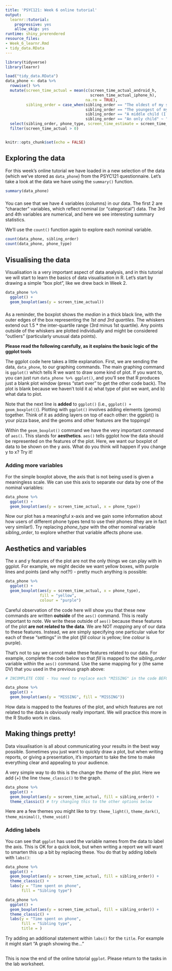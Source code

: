 ---
title: 'PSYC121: Week 6 online tutorial'
output:
  learnr::tutorial:
    progressive: yes
    allow_skip: yes
runtime: shiny_prerendered
resource_files:
- Week_6_learnr.Rmd
- tidy_data.RData
---

```{r setup, include=FALSE, exercise.startover = TRUE}
library(tidyverse)
library(learnr)

load("tidy_data.RData")
data_phone <- data %>% 
  rowwise() %>% 
  mutate(screen_time_actual = mean(c(screen_time_actual_android_h,
                                     screen_time_actual_iphone_h),
                                   na.rm = TRUE),
         sibling_order = case_when(sibling_order == "The oldest of my siblings" ~ "oldest",
                                   sibling_order == "The youngest of my siblings" ~ "youngest",
                                   sibling_order == "A middle child (I had older and younger siblings)" ~ "middle",
                                   sibling_order == "An only child" ~ "only child")) %>% 
  select(sibling_order, phone_type, screen_time_estimate = screen_time_estimate_h, screen_time_actual) %>% 
  filter(screen_time_actual > 0)


knitr::opts_chunk$set(echo = FALSE)
```

## Exploring the data

For this week's online tutorial we have loaded in a new selection of the data (which we've stored as `data_phone`) from the PSYC121 questionnaire. Let's take a look at the data we have using the `summary()` function. 

```{r summary_example, exercise=TRUE}

summary(data_phone)

```

###

You can see that we have 4 variables (columns) in our data. The first 2 are "character" variables, which reflect nominal (or "categorical") data. The 3rd and 4th variables are numerical, and here we see interesting summary statistics. 

We'll use the `count()` function again to explore each nominal variable.

```{r count_example, exercise=TRUE}
count(data_phone, sibling_order)
count(data_phone, phone_type)
```

## Visualising the data

Visualisation is a very important aspect of data analysis, and in this tutorial we will start to learn the basics of data visualisation in R. Let's start by drawing a simple "box plot", like we drew back in Week 2. 

```{r simple_boxplot, exercise=TRUE}

data_phone %>% 
  ggplot() +
  geom_boxplot(aes(y = screen_time_actual))

```
###

As a reminder, the boxplot shows the *median* in a thick black line, with the outer edges of the box representing the *1st and 3rd quartiles*. The whiskers extend out 1.5 * the inter-quartile range (3rd minus 1st quartile). Any points outside of the whiskers are plotted individually and might be considered "outliers" (particularly unusual data points).

**Please read the following carefully, as it explains the basic logic of the ggplot tools**

The ggplot code here takes a little explanation. First, we are sending the data, `data_phone`, to our graphing commands. The main graphing command is `ggplot()` which tells R we want to draw some kind of plot. If you want to, you can just run `data_phone %>% ggplot()`, and you'll see that R produces just a blank plot window (press "start over" to get the other code back). The plot is blank because we haven't told it a) what type of plot we want, and b) what data to plot.

Note that the next line is **added** to `ggplot()` (i.e., `ggplot() + geom_boxplot()`). Plotting with `ggplot()` involves adding elements (geoms) together. Think of it as adding layers on top of each other: the ggplot() is your pizza base, and the geoms and other features are the toppings! 

Within the `geom_boxplot()` command we have the very important command of `aes()`. This stands for **aesthetics**. `aes()` tells ggplot how the data should be represented on the features of the plot. Here, we want our boxplot of data to be shown on the y axis. What do you think will happen if you change y to x? Try it!

### Adding more variables 

For the simple boxplot above, the axis that is not being used is given a meaningless scale. We can use this axis to separate our data by one of the nominal variables:

```{r boxplot_factor, exercise=TRUE}

data_phone %>% 
  ggplot() +
  geom_boxplot(aes(y = screen_time_actual, x = phone_type))

```

Now our plot has a meaningful x-axis and we gain some information about how users of different phone types tend to use their phones (they are in fact very similar!). Try replacing  *phone_type* with the other nominal variable *sibling_order*, to explore whether that variable affects phone use.

## Aesthetics and variables

The x and y features of the plot are not the only things we can play with in ggplot. For example, we might decide we want yellow boxes, with purple lines and points (and why not?!) - pretty much anything is possible:

```{r boxplot_features, exercise=TRUE}

data_phone %>% 
  ggplot() +
  geom_boxplot(aes(y = screen_time_actual, x = phone_type),
               fill = "yellow",
               colour = "purple")

```

Careful observation of the code here will show you that these new commands are written **outside** of the `aes()` command. This is really important to note. We write these outside of `aes()` because these features of the plot **are not related to the data**. We are NOT *mapping* any of our data to these features. Instead, we are simply specifying one particular value for each of these "settings" in the plot (*fill* colour is yellow; line *colour* is purple).

That's not to say we cannot make these features related to our data. For example, complete the code below so that *fill* is mapped to the *sibling_order* variable within the `aes()` command. Use the same mapping for y (the same DV) that you used in the previous graph above:

```{r fill_mapping, exercise=TRUE}
# INCOMPLETE CODE - You need to replace each "MISSING" in the code BEFORE running

data_phone %>% 
  ggplot() +
  geom_boxplot(aes(y = "MISSING", fill = "MISSING"))

```

How data is mapped to the features of the plot, and which features are not related to the data is obviously really important. We will practice this more in the R Studio work in class.

## Making things pretty!

Data visualisation is all about communicating your results in the best way possible. Sometimes you just want to quickly draw a plot, but when writing reports, or giving a presentation, it's important to take the time to make everything clear and appealing to your audience.

A very simple way to do this is the change the *theme* of the plot. Here we add (+) the line `theme_classic()` to the graph. 

```{r add_theme, exercise=TRUE}

data_phone %>% 
  ggplot() +
  geom_boxplot(aes(y = screen_time_actual, fill = sibling_order)) +
  theme_classic() # try changing this to the other options below

```

Here are a few themes you might like to try: `theme_light()`, `theme_dark()`, `theme_minimal()`, `theme_void()`

### Adding labels

You can see that `ggplot` has used the variable names from the data to label the axis. This is OK for a quick look, but when writing a report we will want to smarten this up a bit by replacing these. You do that by adding *labels* with `labs()`:

```{r add_labels, exercise=TRUE}

data_phone %>% 
  ggplot() +
  geom_boxplot(aes(y = screen_time_actual, fill = sibling_order)) +
  theme_classic() +
  labs(y = "Time spent on phone",
       fill = "Sibling type")

```

```{r add_labels-hint}

data_phone %>% 
  ggplot() +
  geom_boxplot(aes(y = screen_time_actual, fill = sibling_order)) +
  theme_classic() +
  labs(y = "Time spent on phone",
       fill = "Sibling type",
       title = )

```

Try adding an additional statement within `labs()` for the `title`. For example it might start "A graph showing the..."

##

This is now the end of the online tutorial `ggplot`. Please return to the tasks in the lab worksheet.




